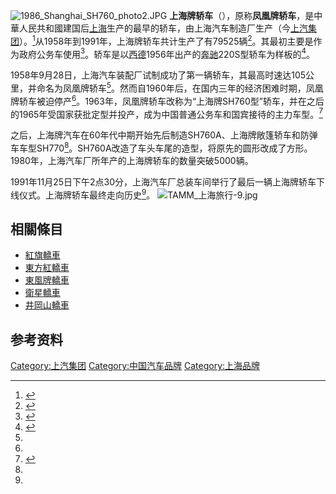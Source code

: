 {{Infobox automobile
| name         = 凤凰牌/<BR>上海牌SH760轿车
| image        = [[File:1986_Shanghai_SH760.jpg|250px]]
| caption      = 一辆1986年的上海牌SH760B轿车
| manufacturer = 上海汽车装配厂（今[[上汽集团|上汽集团]]）
| aka          = 
| production   = 1958-1991
| model_years  = 
| assembly     = 
| predecessor  = 
| successor    = 
| class        = 
| body_style   = [[轿车|轿车]]
| layout       = 
| platform     = 
| engine       = 2.2升
| transmission = 4速手动
| wheelbase    = 
| length       = 
| width        = 
| height       = 
| weight       = 
| related      = 
| designer     = 
| sp           = 
}}
[[File:1986_Shanghai_SH760_photo2.JPG|thumb]]
'''上海牌轿车'''（'''{{lang-en|Shanghai SH760}}'''），原称'''凤凰牌轿车'''，是中華人民共和國建国后[[上海|上海]]生产的最早的轿车，由上海汽车制造厂生产（今[[上汽集团|上汽集团]]）。<ref>{{cite news |title=以经典致敬时光 以驰骋传承文化 |url=https://3w.huanqiu.com/a/d1eb32/9CaKrnKcCcW?p=3&agt=8 |accessdate=2021-11-02 |work=环球网 |archive-date=2021-11-02 |archive-url=https://web.archive.org/web/20211102063938/https://3w.huanqiu.com/a/d1eb32/9CaKrnKcCcW?p=3&agt=8 }}</ref>从1958年到1991年，上海牌轿车共计生产了有79525辆<ref name=SACU>{{cite web|title=中国汽车工业60周年：上海牌小轿车诞生|url=http://auto.ifeng.com/baogao/20130623/865573.shtml|publisher=[[凤凰|凤凰]]汽车|accessdate=2013-11-28|archive-date=2020-11-03|archive-url=https://web.archive.org/web/20201103154347/http://auto.ifeng.com/baogao/20130623/865573.shtml|dead-url=no}}</ref>。其最初主要是作为政府公务车使用<ref>{{cite news|title=The home team|url=http://www.economist.com/node/12544893|publisher=经济学人|accessdate=2011-11-05|date=2008-11-13|archive-date=2011-04-13|archive-url=https://web.archive.org/web/20110413064047/http://www.economist.com/node/12544893|dead-url=no}}</ref>。轿车是以[[西德|西德]]1956年出产的[[奔驰|奔驰]]220S型轿车为样板的<ref name="#1">{{cite news|title=一个时代的见证者——上海牌SH760（综述）|url=http://auto.163.com/09/0804/17/5FT093E500083IA1.html|publisher=[[网易|网易]]|accessdate=2013-11-28|archive-date=2020-11-06|archive-url=https://web.archive.org/web/20201106175325/https://auto.163.com/09/0804/17/5FT093E500083IA1.html|dead-url=no}}</ref>。

1958年9月28日，上海汽车装配厂试制成功了第一辆轿车，其最高时速达105公里，并命名为凤凰牌轿车<ref name="SACU"/>。然而自1960年后，在国内三年的经济困难时期，凤凰牌轿车被迫停产<ref name="SACU"/>。1963年，凤凰牌轿车改称为“上海牌SH760型”轿车，并在之后的1965年受国家获批定型并投产，成为中国普通公务车和国宾接待的主力车型。<ref>{{cite news |title=经典老车：80年代国产轿车啥样？曾接待外宾，现在知道它的不多 |url=http://che.chinadaily.com.cn/2018-12/01/content_37339804.htm |accessdate=2021-11-02 |work=中国日报网 |archive-date=2021-11-02 |archive-url=https://web.archive.org/web/20211102063939/http://che.chinadaily.com.cn/2018-12/01/content_37339804.htm }}</ref>

之后，上海牌汽车在60年代中期开始先后制造SH760A、上海牌敞篷轿车和防弹车车型SH770<ref name="#1"/>。SH760A改造了车头车尾的造型，将原先的圆形改成了方形。1980年，上海汽车厂所年产的上海牌轿车的数量突破5000辆。

1991年11月25日下午2点30分，上海汽车厂总装车间举行了最后一辆上海牌轿车下线仪式。上海牌轿车最终走向历史<ref name="SACU"/>。
[[File:TAMM_上海旅行-9.jpg|thumb]]
==相關條目==
*[[紅旗轎車|紅旗轎車]]
*[[東方紅轎車|東方紅轎車]]
*[[東風牌轎車|東風牌轎車]]
*[[衛星_(轎車)|衛星轎車]]
*[[井岡山_(汽車)|井岡山轎車]]

==参考资料==
{{Reflist}}

{{Commons category|Shanghai SH760 in the Louwman Museum}}
{{SAIC Motor}}

[[Category:上汽集团|Category:上汽集团]]
[[Category:中国汽车品牌|Category:中国汽车品牌]]
[[Category:上海品牌|Category:上海品牌]]